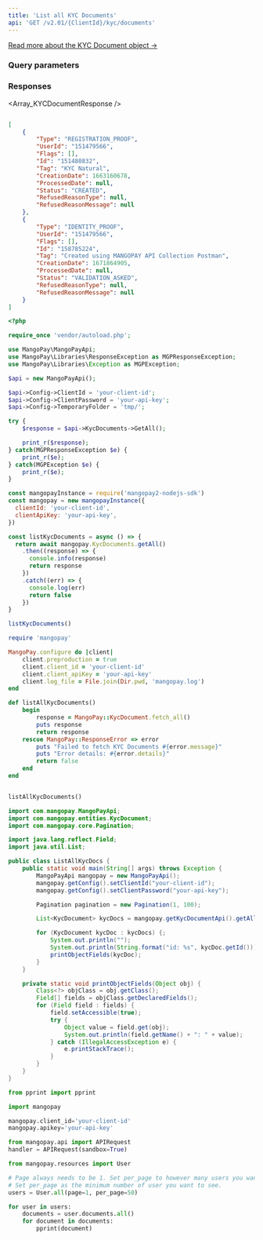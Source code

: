 ```yaml
---
title: 'List all KYC Documents'  
api: 'GET /v2.01/{ClientId}/kyc/documents'  
---
```


  
[Read more about the KYC Document object →](/api-reference/kyc-documents/kyc-document-object)

### Query parameters  

<Status1 />  

<Type1 />  

<BeforeDate2 />  

<AfterDate2 />  

### Responses  

<AccordionGroup><Accordion title="200">  

<Array_KYCDocumentResponse /></Accordion></AccordionGroup>  

<ResponseExample>  

```json 200  

[
    {
        "Type": "REGISTRATION_PROOF",
        "UserId": "151479566",
        "Flags": [],
        "Id": "151480832",
        "Tag": "KYC Natural",
        "CreationDate": 1663160678,
        "ProcessedDate": null,
        "Status": "CREATED",
        "RefusedReasonType": null,
        "RefusedReasonMessage": null
    },
    {
        "Type": "IDENTITY_PROOF",
        "UserId": "151479566",
        "Flags": [],
        "Id": "158785224",
        "Tag": "Created using MANGOPAY API Collection Postman",
        "CreationDate": 1671864905,
        "ProcessedDate": null,
        "Status": "VALIDATION_ASKED",
        "RefusedReasonType": null,
        "RefusedReasonMessage": null
    }
]  

 ```  

</ResponseExample>  

<RequestExample>  
  
```php PHP  
<?php 

require_once 'vendor/autoload.php';

use MangoPay\MangoPayApi;
use MangoPay\Libraries\ResponseException as MGPResponseException;
use MangoPay\Libraries\Exception as MGPException;

$api = new MangoPayApi();

$api->Config->ClientId = 'your-client-id';
$api->Config->ClientPassword = 'your-api-key';
$api->Config->TemporaryFolder = 'tmp/';

try {
    $response = $api->KycDocuments->GetAll();

    print_r($response);
} catch(MGPResponseException $e) {
    print_r($e);
} catch(MGPException $e) {
    print_r($e);
}  
```  

  
```javascript NodeJS  
const mangopayInstance = require('mangopay2-nodejs-sdk')
const mangopay = new mangopayInstance({
  clientId: 'your-client-id',
  clientApiKey: 'your-api-key',
})

const listKycDocuments = async () => {
  return await mangopay.KycDocuments.getAll()
    .then((response) => {
      console.info(response)
      return response
    })
    .catch((err) => {
      console.log(err)
      return false
    })
}

listKycDocuments()  
```  

  
```ruby Ruby  
require 'mangopay'

MangoPay.configure do |client|
    client.preproduction = true
    client.client_id = 'your-client-id'
    client.client_apiKey = 'your-api-key'
    client.log_file = File.join(Dir.pwd, 'mangopay.log')
end

def listAllKycDocuments()
    begin
        response = MangoPay::KycDocument.fetch_all()
        puts response
        return response
    rescue MangoPay::ResponseError => error
        puts "Failed to fetch KYC Documents #{error.message}"
        puts "Error details: #{error.details}"
        return false
    end
end


listAllKycDocuments()  
```  

```java Java 
import com.mangopay.MangoPayApi;
import com.mangopay.entities.KycDocument;
import com.mangopay.core.Pagination;

import java.lang.reflect.Field;
import java.util.List;

public class ListAllKycDocs {
    public static void main(String[] args) throws Exception {
        MangoPayApi mangopay = new MangoPayApi();
        mangopay.getConfig().setClientId("your-client-id");
        mangopay.getConfig().setClientPassword("your-api-key");

        Pagination pagination = new Pagination(1, 100);

        List<KycDocument> kycDocs = mangopay.getKycDocumentApi().getAll(pagination, null);

        for (KycDocument kycDoc : kycDocs) {;
            System.out.println("");
            System.out.println(String.format("id: %s", kycDoc.getId()));
            printObjectFields(kycDoc);
        }
    }

    private static void printObjectFields(Object obj) {
        Class<?> objClass = obj.getClass();
        Field[] fields = objClass.getDeclaredFields();
        for (Field field : fields) {
            field.setAccessible(true);
            try {
                Object value = field.get(obj);
                System.out.println(field.getName() + ": " + value);
            } catch (IllegalAccessException e) {
                e.printStackTrace();
            }
        }
    }
}
```
  
```python Python  
from pprint import pprint

import mangopay

mangopay.client_id='your-client-id'
mangopay.apikey='your-api-key'

from mangopay.api import APIRequest
handler = APIRequest(sandbox=True)

from mangopay.resources import User

# Page always needs to be 1. Set per_page to however many users you want displayed.
# Set per_page as the minimum number of user you want to see.
users = User.all(page=1, per_page=50) 

for user in users:
    documents = user.documents.all()
    for document in documents:
        pprint(document)  
```  

  
</RequestExample>